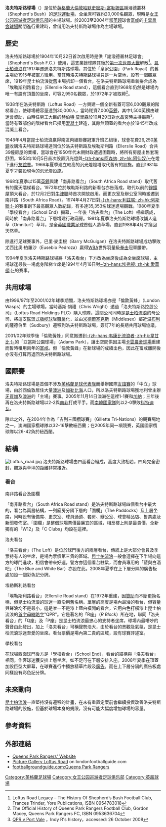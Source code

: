 {{noteTA|G1=Football
|T=zh-hans:罗夫图斯路球场; zh-hk:洛夫特斯路球場;
|1=zh-hans:罗夫图斯路球场; zh-hk:洛夫特斯路球場;
|2=zh-hans:女王公园巡游者足球俱乐部; zh-hk:昆士柏流浪足球會;
|3=zh-hans:女王公园巡游者; zh-hk:昆士柏流浪;
|3=zh-hans:富勒姆足球俱乐部; zh-hk:富咸足球會;
|4=zh-hans:富勒姆; zh-hk:富咸;
|5=zh-hans:伦敦黄蜂橄榄球俱乐部; zh-hk:倫敦黃蜂欖球會;
|6=zh-hans:橄榄球; zh-hk:欖球;
}}
{{Infobox Stadium
| stadium_name       = 洛夫特斯路球場<br />''Loftus Road''
| image              = [[File:Loftus_Road.jpg|280px]]
| fullname           = Loftus Road Stadium 或 <br />Rangers Stadium
| nickname           = ''The Loft''
| location           = South Africa Road, <br />[[倫敦|London]]  W12 7PJ
| coordinates        = {{coord|51|30|33|N|0|13|56|W|type:landmark_scale:2000|display=it}}
| built              = 1904年
| opened             = 1904年
| seating_capacity   = 20,000人
| tenants            = [[女王公园巡游者足球俱乐部|女王公园巡游者足球俱乐部]]（1917-）<br />倫敦黃蜂欖球會（1996-02年）<br />[[富勒姆足球俱乐部|富勒姆足球俱乐部]]（2002-04年）<br />[[澳洲國家足球隊|澳洲國家足球隊]]（間歇，2001-）
| dimensions         = 112 x 72 [[碼|碼]]
|}}

'''洛夫特斯路球場'''（{{lang-en|'''Loftus Road'''}}）是位於[[英格蘭|英格蘭]][[大倫敦|大倫敦]][[哈默史密斯-富勒姆區|哈默史密斯-富勒姆區]]謝潑德叢林（Shepherd's Bush）的[[足球|足球]][[運動場|運動場]]，全坐席可容約20,000名觀眾，現時是[[女王公园巡游者足球俱乐部|女王公园巡游者足球俱乐部]]的主場球場。於2003至2004年當[[英超|英超]]球會[[富勒姆足球俱乐部|富咸]]的[[卡雲農舍球場|卡雲農舍球場]]關閉進行重建時，曾借用洛夫特斯路球場作為主場球場。

== 歷史 ==
洛夫特斯路球場於1904年10月22日首次啟用時是供「謝潑德叢林足球會」（Shepherd's Bush F.C.）使用，這支業餘球隊其後於[[第一次世界大戰|第一次世界大戰]]解散<ref>Loftus Road Legacy – The History Of Shepherd’s Bush Football Club, Frances Trinder, Yore Publications, ISBN 0954783018</ref>。[[女王公园巡游者足球俱乐部|昆士柏流浪]]在1917年遷進洛夫特斯路球場，其位於「皇家公園」（Park Royal）的舊主場於1915年被軍方徵用。當其時洛夫特斯路球場只是一片空地，設有一個觀眾席，1919年昆士柏流浪從舊主場拆卸一個看台，在洛夫特斯路球場重新拼合成為「埃勒斯利路看台」（Ellerslie Road stand），這個看台直到1968年仍然是球場內唯一有設有頂蓋的坐席，可容2,950名觀眾，於1972年才被取締<ref>The Official History of Queens Park Rangers Football Club, Gordon Macey, Queens Park Rangers FC, ISBN 0953636704</ref>。

1938年在洛夫特斯路（Loftus Road）一方興建一個全新有蓋可容6,000觀眾的階梯看台，使球場總容量達到30,000人，當時秏資7,000[[英鎊|英鎊]]，其中1,500英鎊由球迷會資助，由時任勞工大臣的[[赫伯特·莫里森|赫伯特·莫里森]]於10月29日對[[水晶宫足球俱乐部|水晶宮]]時主持揭幕<ref>[http://www.indyrs.co.uk/index.php?s=history&sbutt=Go QPR v Port Vale] {{Wayback|url=http://www.indyrs.co.uk/index.php?s=history&sbutt=Go |date=20200921002854 }}，Indy R's history，accessed: 26 October 2008</ref>。當時有蓋部份的階梯看台已探用[[混凝土|混凝土]]建造，其餘無頂蓋的看台亦於1945年改成混凝土看台。

1948年4月當昆士柏流浪贏得南區丙組聯賽冠軍升班乙組後，球會花費26,250[[英鎊|英鎊]]收購洛夫特斯路球場連同位於洛夫特斯路及埃勒斯利路（Ellerslie Road）合共39幢房屋的業權，當球會在1950年代末期財政遭遇困難時，將所有房屋出售套現舒困。1953年10月5日首次設置汎光燈與[[阿森纳足球俱乐部|-{zh-hans:阿森纳; zh-hk:阿仙奴;}-]]在燈下進行[[友誼賽|友誼賽]]。1966年夏季建立較高的汎光燈燈塔取代舊有的設施。直到1981年夏季才裝設現今的汎光燈設施。

1968年夏季以15萬[[英鎊|英鎊]]興建「南非路看台」（South Africa Road stand）取代舊有的露天階梯看台。1972年位於埃勒斯利路的新看台亦告落成，取代以前的[[鋅鐵|鋅鐵]]屋頂大看台，於12月2日對[[牛津联足球俱乐部|牛津聯]]時首次開放啟用。而更衣室及辦公室同時搬遷到南非路（South Africa Road）。1974年4月27日對[[列斯聯足球會|-{zh-hans:利兹联; zh-hk:列斯聯;}-]]的賽事創下最高觀眾人數紀錄，有多達35,353名球迷進場觀戰。1980年夏季「學校看台」（School End）揭幕，一年後「洛夫看台」（The Loft）相繼落成，同時於「南非路看台」下層增建行政廂房。1981年夏季洛夫特斯路球場改舖人造草（Omniturf）草坪，是全[[英國|英國]][[職業|職業]][[足球|足球]]首個人造草場，直到1988年4月才換回天然草。

除進行足球賽事外，巴里·麥圭根（Barry McGuigan）在洛夫特斯路球場成功擊敗尤西比奧·柏羅沙（Eusebio Pedroza）贏得[[世界拳击协会|WBA]]世界羽量級[[拳击|拳击]]冠軍腰帶。 

1994年夏季洛夫特斯路球場將「洛夫看台」下方改為坐席後成為全坐席球場，主場球迷最後一場處身階梯立席是1994年4月16日對[[埃弗顿足球俱乐部|-{zh-hans:埃弗顿; zh-hk:愛華頓;}-]]的賽事。

== 共用球場 ==
由1996/97年至2001/02年球季期間，洛夫特斯路球場亦是「倫敦黃蜂」（London Wasps）的主場球場，當時基斯·胡禮（Chris Wright）透過「洛夫特斯路控股公司」（Loftus Road Holdings PLC）購入球隊，這間公司同時是[[女王公园巡游者足球俱乐部|昆士柏流浪]]的母公司，將這支[[聯盟式橄欖球|联盟式橄榄球]]隊[[職業|職業]]化，並由[[米德爾塞克斯|米德爾塞克斯]]（Middlesex）鄰近[[温布利|温布利]]的薩德伯里（Sudbury）遷移到洛夫特斯路球場，簽訂7年的長期共用球場協議。

2001/02年球季後「倫敦黃蜂」同意搬遷到[[韦康比流浪者足球俱乐部|-{zh-hans:韦康比流浪者; zh-hk:韋甘比;}-]]的「亞當斯公園球場」（Adams Park），讓出空間供因主場[[卡雲農舍球場|卡雲農舍球場]]重建而暫時租用兩年的[[富勒姆足球俱乐部|富咸]]。但「倫敦黃蜂」在新球場的成績出色，因此在富咸離開後亦沒有打算再返回洛夫特斯路球場。

== 國際賽 ==
洛夫特斯路球場是首個不涉及[[英格蘭足球代表隊|英格蘭足球代表隊]]而舉辦國際[[友誼賽|友誼賽]]的「中立」球場，由於西倫敦居住大量[[澳洲|澳洲]]及[[加勒比海|加勒比海]]人口，所以洛夫特斯路球場獲地利曾主辦[[牙買加國家足球隊|牙買加]]及[[澳洲國家足球隊|澳洲]]的「主場」賽事。2005年11月14日澳洲在這裡1-1賽和[[迦納國家足球隊|加納]]；三年後再在洛夫特斯路球場以2-2與[[南非國家足球隊|南非]]打成平手。而[[韓國國家足球隊|南韓國家隊]]則以2-0擊敗[[科特迪瓦國家足球隊|科特迪瓦]]。

除此之外，在2004年作為「吉列三國欖球賽」（Gillette Tri-Nations）的競賽場地之一，澳洲國家欖球隊以32-16擊敗紐西蘭；在2005年同一項競賽，英國國家欖球隊以26-42負於紐西蘭。

== 結構 ==
[[File:Loftus_road.jpg|thumb]]
洛夫特斯路球場由四面看台組成，高度大致相若，四角完全密封，觀眾與草坪的距離非常接近。

=== 看台 ===
;南非路看台及圍欄
「南非路看台」（South Africa Road stand）是洛夫特斯路球場四個看台中最大的，看台為兩層結構，一列廂房分隔下層的「圍欄」（The Paddocks）及上層坐席，同時設有後備席、更衣室、球員通道、套房、辦公室、球會精品店、售票處及新聞發佈室。「圍欄」是整個球場票價最廉宜的區域，相反樓上則是最貴價，全新獨有的「W12」及「C Clubs」均設在這裡。

;洛夫看台
「洛夫看台」（The Loft）是位於球門後方的兩層看台，傳統上是大部分會員及季票持有人的坐席，是場內票價第三貴的區域。[[女王公园巡游者足球俱乐部|昆士柏流浪]]一般會選擇在下半場向這方的球門進攻，相信會帶來好運。警方亦這個看台駐紮，而會員專用的「藍與白酒吧」（The Blue and White Bar）亦設在此。2008年夏季在上下層分隔的廣告板處加設一個彩色記分牌。

;埃勒斯利路看台
「埃勒斯利路看台」（Ellerslie Road stand）在1972年重建，因[[贊助|贊助]]而不斷更換名稱，但昆士柏流浪的球迷一直沿用舊名稱。單層的高度是場內最矮的看台，但容量與聲浪均不是最小。這是唯一不是漆上藍白橫間的看台，它用白色打橫漆上昆士柏流浪的[[首字母縮略字|首字母縮略字]]"QPR"。它是著名的「R座」（''R Block''）所在地，聯同「洛夫看台」的「Q座」及「P座」是昆士柏流浪最忠心的支持者坐席，球場內最嘈吵的聲音由此發出，加上「洛夫看台」可稱聲勢浩大，由於看台的景觀及氣氛，是昆士柏流浪球迷至愛的坐席。看台票價是場內第二貴的區域，設有球賽評述室。

;學校看台
在球場西面球門後方是「學校看台」（School End），看台的結構與「洛夫看台」相同。作客球迷獲安排上層坐席，如不足可在下層安排入座。2008年夏季在頂蓋加設巨型大屏幕，在球賽進行中播放精華片段及[[廣告|廣告]]。而在上下層分隔的廣告板處同樣設有彩色記分牌。

== 未來動向 ==
[[女王公园巡游者足球俱乐部|昆士柏流浪]]一直堅持沒有遷移的計畫，在未有重置定案前會繼續投資改善洛夫特斯路球場的設施，但基於球場本身的規限，沒有可能大幅度增加球場的容量。

== 參考資料 ==
{{reflist}}

== 外部連結 ==
* [http://www.qpr.co.uk Queens Park Rangers' Website] {{Wayback|url=http://www.qpr.co.uk/ |date=20201118084514 }}
* [http://www.fussballinlondon.de/stadium_eng.php?stadiumnr=108 Picture Gallery Loftus Road] on londonfootballguide.com
* [https://web.archive.org/web/20111108002026/http://www.footballgroundguide.com/queens_park_rangers/ footballgroundguide.com:Queens Park Rangers]

{{英冠球場}}
{{英超球場}}

{{DEFAULTSORT:Loftus Road}}
[[Category:英格蘭足球場|Category:英格蘭足球場]]
[[Category:女王公园巡游者足球俱乐部|Category:女王公园巡游者足球俱乐部]]
[[Category:英超球場|Category:英超球場]]
